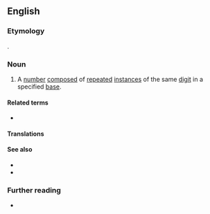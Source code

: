 ==English==

===Etymology===
{{blend|en|repeated|alt1=rep(eated)|digit}}.

===Noun===
{{en-noun}}

# {{lb|en|recreational|_|mathematics}} A [[number#Noun|number]] [[compose]]d of [[repeated#Adjective|repeated]] [[instance]]s of the same [[digit]] in a specified [[base#Noun|base]].

====Related terms====
* {{l|en|repunit}}

====Translations====
{{trans-top|number composed of repeated instances of the same digit in the specified base}}
{{trans-mid}}
{{trans-bottom}}

====See also====
* {{l|en|repeating decimal}}
* {{l|en|repetend}}

===Further reading===
* {{pedia}}